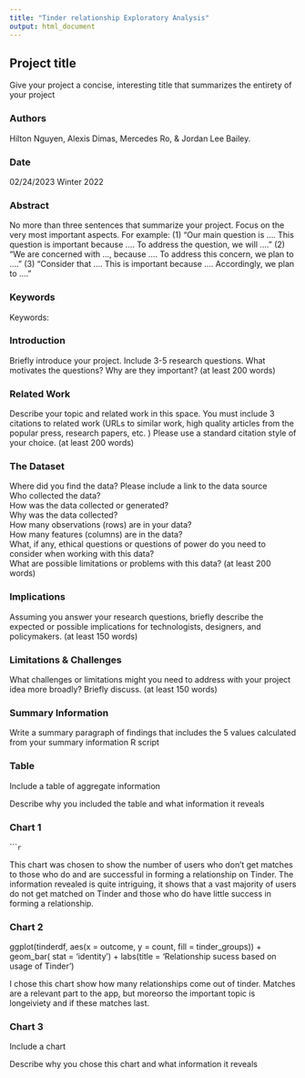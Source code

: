 ```yaml
---
title: "Tinder relationship Exploratory Analysis"
output: html_document
---
```


## Project title

Give your project a concise, interesting title that summarizes the entirety of your project

### Authors

Hilton Nguyen, Alexis Dimas, Mercedes Ro, & Jordan Lee Bailey.

### Date
02/24/2023
Winter 2022

### Abstract

No more than three sentences that summarize your project. Focus on the very most important aspects. For example: (1) "Our main question is .... This question is important because .... To address the question, we will ...." (2) "We are concerned with ..., because .... To address this concern, we plan to ...." (3) "Consider that .... This is important because .... Accordingly, we plan to ...."

### Keywords

Keywords:

### Introduction  

Briefly introduce your project.  Include 3-5 research questions. What motivates the questions? Why are they important? (at least 200 words)

### Related Work  

Describe your topic and related work in this space. You must include 3 citations to related work (URLs to similar work, high quality articles from the popular press, research papers, etc. ) Please use a standard citation style of your choice. (at least 200 words)

### The Dataset

Where did you find the data? Please include a link to the data source  
Who collected the data?  
How was the data collected or generated?  
Why was the data collected?  
How many observations (rows) are in your data?  
How many features (columns) are in the data?  
What, if any, ethical questions or questions of power do you need to consider when working with this data?  
What are possible limitations or problems with this data?   (at least 200 words)

### Implications

Assuming you answer your research questions, briefly describe the expected or possible implications for technologists, designers, and policymakers. (at least 150 words)

### Limitations & Challenges
What challenges or limitations might you need to address with your project idea more broadly? Briefly discuss. (at least 150 words)

### Summary Information

Write a summary paragraph of findings that includes the 5 values calculated from your summary information R script

### Table

Include a table of aggregate information

Describe why you included the table and what information it reveals

### Chart 1

``````r
```

This chart was chosen to show the number of users who don't get matches to those who do and are successful in forming a relationship on Tinder. The information revealed is quite intriguing, it shows that a vast majority of users do not get matched on Tinder and those who do have little success in forming a relationship.

### Chart 2

ggplot(tinderdf, aes(x = outcome, y = count, fill = tinder_groups)) + geom_bar( stat = 'identity') + labs(title = 'Relationship sucess based on usage of Tinder')



I chose this chart show how many relationships come out of tinder. Matches are a relevant part to the app, but moreorso the important topic is longeiviety and if these matches last.


### Chart 3

Include a chart

Describe why you chose this chart and what information it reveals
